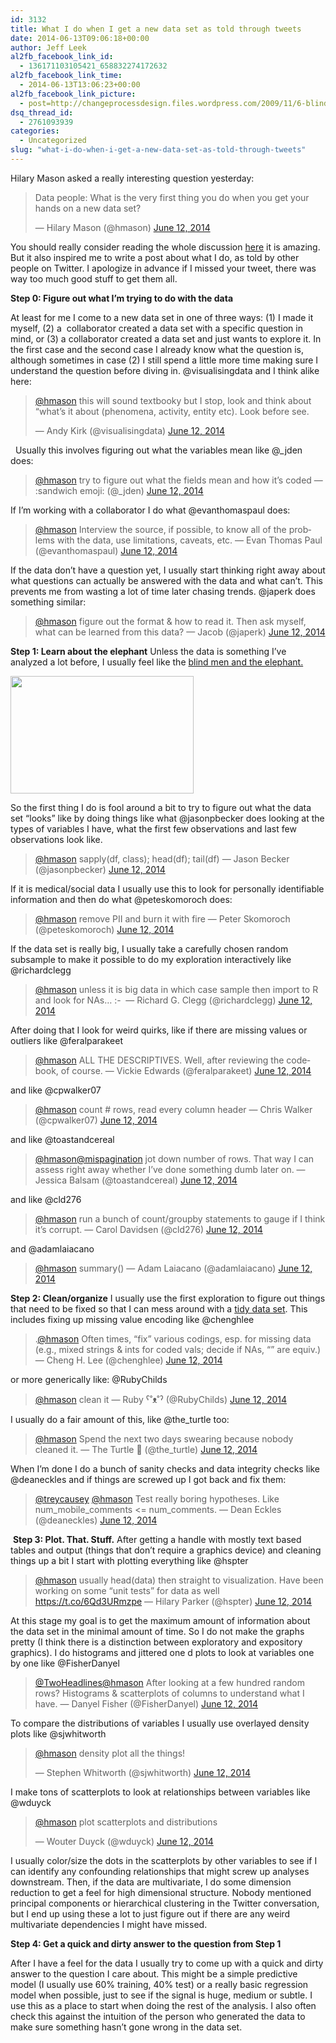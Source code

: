 ```yaml
---
id: 3132
title: What I do when I get a new data set as told through tweets
date: 2014-06-13T09:06:18+00:00
author: Jeff Leek
al2fb_facebook_link_id:
  - 136171103105421_658832274172632
al2fb_facebook_link_time:
  - 2014-06-13T13:06:23+00:00
al2fb_facebook_link_picture:
  - post=http://changeprocessdesign.files.wordpress.com/2009/11/6-blind-men-hans.jpg
dsq_thread_id:
  - 2761093939
categories:
  - Uncategorized
slug: "what-i-do-when-i-get-a-new-data-set-as-told-through-tweets"
---
```

Hilary Mason asked a really interesting question yesterday:

<blockquote class="twitter-tweet" lang="en">
  <p>
    Data people: What is the very first thing you do when you get your hands on a new data set?
  </p>
  
  <p>
    — Hilary Mason (@hmason) <a href="https://twitter.com/hmason/statuses/476905839035305984">June 12, 2014</a>
  </p>
</blockquote>

You should really consider reading the whole discussion [here](https://twitter.com/hmason/status/476905839035305984) it is amazing. But it also inspired me to write a post about what I do, as told by other people on Twitter. I apologize in advance if I missed your tweet, there was way too much good stuff to get them all.

**Step 0: Figure out what I'm trying to do with the data**

At least for me I come to a new data set in one of three ways: (1) I made it myself, (2) a  collaborator created a data set with a specific question in mind, or (3) a collaborator created a data set and just wants to explore it. In the first case and the second case I already know what the question is, although sometimes in case (2) I still spend a little more time making sure I understand the question before diving in. @visualisingdata and I think alike here:

<blockquote class="twitter-tweet" lang="en">
  <p>
    <a href="https://twitter.com/hmason">@hmason</a> this will sound textbooky but I stop, look and think about "what's it about (phenomena, activity, entity etc). Look before see.
  </p>
  
  <p>
    — Andy Kirk (@visualisingdata) <a href="https://twitter.com/visualisingdata/statuses/476958934528704512">June 12, 2014</a>
  </p>
</blockquote>

  Usually this involves figuring out what the variables mean like @_jden does:

<blockquote class="twitter-tweet" lang="en">
  <p>
    <a href="https://twitter.com/hmason">@hmason</a> try to figure out what the fields mean and how it's coded — :sandwich emoji: (@_jden) <a href="https://twitter.com/_jden/statuses/476907686307430400">June 12, 2014</a>
  </p>
</blockquote>

If I'm working with a collaborator I do what @evanthomaspaul does:

<blockquote class="twitter-tweet" lang="en">
  <p>
    <a href="https://twitter.com/hmason">@hmason</a> Interview the source, if possible, to know all of the problems with the data, use limitations, caveats, etc. — Evan Thomas Paul (@evanthomaspaul) <a href="https://twitter.com/evanthomaspaul/statuses/476924149852827648">June 12, 2014</a>
  </p>
</blockquote>

If the data don't have a question yet, I usually start thinking right away about what questions can actually be answered with the data and what can't. This prevents me from wasting a lot of time later chasing trends. @japerk does something similar:

<blockquote class="twitter-tweet" lang="en">
  <p>
    <a href="https://twitter.com/hmason">@hmason</a> figure out the format & how to read it. Then ask myself, what can be learned from this data? — Jacob (@japerk) <a href="https://twitter.com/japerk/statuses/476909485651279872">June 12, 2014</a>
  </p>
</blockquote>

**Step 1: Learn about the elephant** Unless the data is something I've analyzed a lot before, I usually feel like the [blind men and the elephant.](http://en.wikipedia.org/wiki/Blind_men_and_an_elephant)

[<img class="aligncenter" alt="" src="http://changeprocessdesign.files.wordpress.com/2009/11/6-blind-men-hans.jpg" width="293" height="188" />](http://changeprocessdesign.files.wordpress.com/2009/11/6-blind-men-hans.jpg)

So the first thing I do is fool around a bit to try to figure out what the data set "looks" like by doing things like what @jasonpbecker does looking at the types of variables I have, what the first few observations and last few observations look like.

<blockquote class="twitter-tweet" lang="en">
  <p>
    <a href="https://twitter.com/hmason">@hmason</a> sapply(df, class); head(df); tail(df) — Jason Becker (@jasonpbecker) <a href="https://twitter.com/jasonpbecker/statuses/476907832718397440">June 12, 2014</a>
  </p>
</blockquote>

If it is medical/social data I usually use this to look for personally identifiable information and then do what @peteskomoroch does:

<blockquote class="twitter-tweet" lang="en">
  <p>
    <a href="https://twitter.com/hmason">@hmason</a> remove PII and burn it with fire — Peter Skomoroch (@peteskomoroch) <a href="https://twitter.com/peteskomoroch/statuses/476910403348209665">June 12, 2014</a>
  </p>
</blockquote>

If the data set is really big, I usually take a carefully chosen random subsample to make it possible to do my exploration interactively like @richardclegg

<blockquote class="twitter-tweet" lang="en">
  <p>
    <a href="https://twitter.com/hmason">@hmason</a> unless it is big data in which case sample then import to R and look for NAs... <img src="http://simplystatistics.org/wp-includes/images/smilies/simple-smile.png" alt=":-)" class="wp-smiley" style="height: 1em; max-height: 1em;" /> — Richard G. Clegg (@richardclegg) <a href="https://twitter.com/richardclegg/statuses/477113022658641920">June 12, 2014</a>
  </p>
</blockquote>

After doing that I look for weird quirks, like if there are missing values or outliers like @feralparakeet

<blockquote class="twitter-tweet" lang="en">
  <p>
    <a href="https://twitter.com/hmason">@hmason</a> ALL THE DESCRIPTIVES. Well, after reviewing the codebook, of course. — Vickie Edwards (@feralparakeet) <a href="https://twitter.com/feralparakeet/statuses/476913969962053634">June 12, 2014</a>
  </p>
</blockquote>

and like @cpwalker07

<blockquote class="twitter-tweet" lang="en">
  <p>
    <a href="https://twitter.com/hmason">@hmason</a> count # rows, read every column header — Chris Walker (@cpwalker07) <a href="https://twitter.com/cpwalker07/statuses/476922532596289536">June 12, 2014</a>
  </p>
</blockquote>

and like @toastandcereal

<blockquote class="twitter-tweet" lang="en">
  <p>
    <a href="https://twitter.com/hmason">@hmason</a><a href="https://twitter.com/mispagination">@mispagination</a> jot down number of rows. That way I can assess right away whether I've done something dumb later on. — Jessica Balsam (@toastandcereal) <a href="https://twitter.com/toastandcereal/statuses/476949846377914368">June 12, 2014</a>
  </p>
</blockquote>

and like @cld276

<blockquote class="twitter-tweet" lang="en">
  <p>
    <a href="https://twitter.com/hmason">@hmason</a> run a bunch of count/groupby statements to gauge if I think it's corrupt. — Carol Davidsen (@cld276) <a href="https://twitter.com/cld276/statuses/476908703493677056">June 12, 2014</a>
  </p>
</blockquote>

and @adamlaiacano

<blockquote class="twitter-tweet" lang="en">
  <p>
    <a href="https://twitter.com/hmason">@hmason</a> summary() — Adam Laiacano (@adamlaiacano) <a href="https://twitter.com/adamlaiacano/statuses/476906966049374208">June 12, 2014</a>
  </p>
</blockquote>

**Step 2: Clean/organize** I usually use the first exploration to figure out things that need to be fixed so that I can mess around with a [tidy data set](http://vita.had.co.nz/papers/tidy-data.pdf). This includes fixing up missing value encoding like @chenghlee

<blockquote class="twitter-tweet" lang="en">
  <p>
    .<a href="https://twitter.com/hmason">@hmason</a> Often times, "fix" various codings, esp. for missing data (e.g., mixed strings & ints for coded vals; decide if NAs, "" are equiv.) — Cheng H. Lee (@chenghlee) <a href="https://twitter.com/chenghlee/statuses/476919091056226306">June 12, 2014</a>
  </p>
</blockquote>

or more generically like: @RubyChilds

<blockquote class="twitter-tweet" lang="en">
  <p>
    <a href="https://twitter.com/hmason">@hmason</a> clean it — Ruby ˁ˚ᴥ˚ˀ (@RubyChilds) <a href="https://twitter.com/RubyChilds/statuses/476932385913569282">June 12, 2014</a>
  </p>
</blockquote>

I usually do a fair amount of this, like @the_turtle too:

<blockquote class="twitter-tweet" lang="en">
  <p>
    <a href="https://twitter.com/hmason">@hmason</a> Spend the next two days swearing because nobody cleaned it. — The Turtle  (@the_turtle) <a href="https://twitter.com/the_turtle/statuses/476907578404786176">June 12, 2014</a>
  </p>
</blockquote>

When I'm done I do a bunch of sanity checks and data integrity checks like @deaneckles and if things are screwed up I got back and fix them:

<blockquote class="twitter-tweet" lang="en">
  <p>
    <a href="https://twitter.com/treycausey">@treycausey</a> <a href="https://twitter.com/hmason">@hmason</a> Test really boring hypotheses. Like num_mobile_comments <= num_comments. — Dean Eckles (@deaneckles) <a href="https://twitter.com/deaneckles/statuses/476911179361972224">June 12, 2014</a>
  </p>
</blockquote>

 **Step 3: Plot. That. Stuff.** After getting a handle with mostly text based tables and output (things that don't require a graphics device) and cleaning things up a bit I start with plotting everything like @hspter

<blockquote class="twitter-tweet" lang="en">
  <p>
    <a href="https://twitter.com/hmason">@hmason</a> usually head(data) then straight to visualization. Have been working on some "unit tests" for data as well <a href="https://t.co/6Qd3URmzpe">https://t.co/6Qd3URmzpe</a> — Hilary Parker (@hspter) <a href="https://twitter.com/hspter/statuses/476915876927520768">June 12, 2014</a>
  </p>
</blockquote>

At this stage my goal is to get the maximum amount of information about the data set in the minimal amount of time. So I do not make the graphs pretty (I think there is a distinction between exploratory and expository graphics). I do histograms and jittered one d plots to look at variables one by one like @FisherDanyel

<blockquote class="twitter-tweet" lang="en">
  <p>
    <a href="https://twitter.com/TwoHeadlines">@TwoHeadlines</a><a href="https://twitter.com/hmason">@hmason</a> After looking at a few hundred random rows? Histograms & scatterplots of columns to understand what I have. — Danyel Fisher (@FisherDanyel) <a href="https://twitter.com/FisherDanyel/statuses/477206626558951425">June 12, 2014</a>
  </p>
</blockquote>

To compare the distributions of variables I usually use overlayed density plots like @sjwhitworth

<blockquote class="twitter-tweet" lang="en">
  <p>
    <a href="https://twitter.com/hmason">@hmason</a> density plot all the things!
  </p>
  
  <p>
    — Stephen Whitworth (@sjwhitworth) <a href="https://twitter.com/sjwhitworth/statuses/476953907424657408">June 12, 2014</a>
  </p>
</blockquote>

I make tons of scatterplots to look at relationships between variables like @wduyck

<blockquote class="twitter-tweet" lang="en">
  <p>
    <a href="https://twitter.com/hmason">@hmason</a> plot scatterplots and distributions
  </p>
  
  <p>
    — Wouter Duyck (@wduyck) <a href="https://twitter.com/wduyck/statuses/476979620706013184">June 12, 2014</a>
  </p>
</blockquote>

I usually color/size the dots in the scatterplots by other variables to see if I can identify any confounding relationships that might screw up analyses downstream. Then, if the data are multivariate, I do some dimension reduction to get a feel for high dimensional structure. Nobody mentioned principal components or hierarchical clustering in the Twitter conversation, but I end up using these a lot to just figure out if there are any weird multivariate dependencies I might have missed.

**Step 4: Get a quick and dirty answer to the question from Step 1**

After I have a feel for the data I usually try to come up with a quick and dirty answer to the question I care about. This might be a simple predictive model (I usually use 60% training, 40% test) or a really basic regression model when possible, just to see if the signal is huge, medium or subtle. I use this as a place to start when doing the rest of the analysis. I also often check this against the intuition of the person who generated the data to make sure something hasn't gone wrong in the data set.
